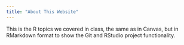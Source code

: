 ---
title: "About This Website"
---

This is the R topics we covered in class, the same as in Canvas, but in RMarkdown format to show the Git and RStudio project functionality.
